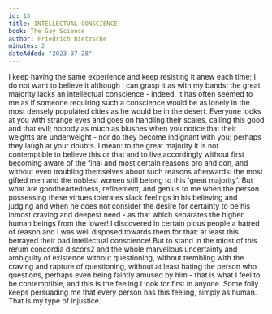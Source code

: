 ```yaml
---
id: 13
title: INTELLECTUAL CONSCIENCE
book: The Gay Science
author: Friedrich Nietzsche
minutes: 2
dateAdded: "2023-07-28"
---
```


I keep having the same experience and keep resisting it anew each time; I do not want to believe it although I can grasp it as with my bands: the great majority lacks an intellectual conscience - indeed, it has often seemed to me as if someone requiring such a conscience would be as lonely in the most densely populated cities as he would be in the desert. Everyone looks at you with strange eyes and goes on handling their scales, calling this good and that evil; nobody as much as blushes when you notice that their weights are underweight - nor do they become indignant with you; perhaps they laugh at your doubts. I mean: to the great majority it is not contemptible to believe this or that and to live accordingly without first becoming aware of the final and most certain reasons pro and con, and without even troubling themselves about such reasons afterwards: the most gifted men and the noblest women still belong to this 'great majority'. But what are goodheartedness, refinement, and genius to me when the person possessing these virtues tolerates slack feelings in his believing and judging and when he does not consider the desire for certainty to be his inmost craving and deepest need - as that which separates the higher human beings from the lower! I discovered in certain pious people a hatred of reason and I was well disposed towards them for that: at least this betrayed their bad intellectual conscience! But to stand in the midst of this rerum concordia discors2 and the whole marvellous uncertainty and ambiguity of existence without questioning, without trembling with the craving and rapture of questioning, without at least hating the person who questions, perhaps even being faintly amused by him - that is what I feel to be contemptible, and this is the feeling I look for first in anyone. Some folly keeps persuading me that every person has this feeling, simply as human. That is my type of injustice.
